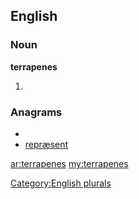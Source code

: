 ==English==

===Noun===
'''terrapenes'''

# {{plural of|[[terrapene]]}}

===Anagrams===
* {{alphagram|aeeenprrst}}
* [[repræsent#English|repræsent]]

[[Category:English plurals]]

[[ar:terrapenes]]
[[my:terrapenes]]